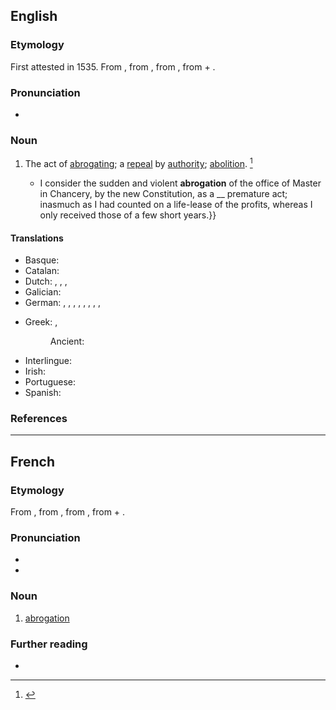 ==English==

===Etymology===
First attested in 1535. From {{etyl|frm|en}} {{m|frm|abrogation}}, from {{etyl|la|en}} {{m|la|abrogātiō||repealed}}, from {{m|la|abrogo}}, from {{m|la|ab||from}} + {{m|la|rogo||ask, inquire}}.

===Pronunciation===
* {{a|US}} {{IPA|en|/ˌæb.ɹəˈɡeɪ.ʃn̩/}}
*: {{rhymes|en|eɪʃən}}

===Noun===
{{en-noun|~}}

# The act of [[abrogate|abrogating]]; a [[repeal]] by [[authority]]; [[abolition]]. {{defdate|First attested in the mid 16<sup>th</sup> century.}}<ref>{{R:SOED5|page=8}}</ref>
#* {{quote-book|en|year=1853|author=Herman Melville, Herman|title=Bartleby, the Scrivener|quoted_in=Billy Budd, Sailor and Other Stories|publisher=New York: Penguin Books|year_published=1968; reprint 1995 as ''Bartleby''|isbn=9780553212747|page=2|passage={{...}} I consider the sudden and violent '''abrogation''' of the office of Master in Chancery, by the new Constitution, as a __ premature act; inasmuch as I had counted on a life-lease of the profits, whereas I only received those of a few short years.}}

====Translations====
{{trans-top|act of abrogating}}
* Basque: {{t|eu|indargabetze}}
* Catalan: {{t|ca|abrogació|f}}
* Dutch: {{t+|nl|afschaffing|m}}, {{t+|nl|intrekking|m}}, {{t+|nl|opheffing|m}}, {{t|nl|ongeldigverklaring|m}}
* Galician: {{t+|gl|abrogación|f}}
* German: {{t+|de|Abschaffung|f}}, {{t+|de|Aufhebung|f}}, {{t+|de|Abolition|f}}, {{t|de|Niederschlagung|f}}, {{t+|de|Abrogation|f}} {{q|law}}, {{t|de|Zurücknahme|f}}, {{t+|de|Kündigung|f}}, {{t|de|Annullierung|f}}, {{t|de|Annullieren|n}}
{{trans-mid}}
* Greek: {{t+|el|ακύρωση|f|sc=Grek}}, {{t+|el|κατάργηση|f|sc=Grek}}
*: Ancient: {{t|grc|ἀθέτησις|f}}
* Interlingue: {{t|ie|abrogation}}
* Irish: {{t|ga|aisghairm|f}}
* Portuguese: {{t+|pt|ab-rogação|f}}
* Spanish: {{t+|es|abrogación|f}}
{{trans-bottom}}

===References===
<references/>

----

==French==

===Etymology===
From {{etyl|frm|fr}} {{m|frm|abrogation}}, from {{etyl|la|fr}} {{m|la|abrogātiō||repealed}}, from {{m|la|abrogo}}, from {{m|la|ab||from}} + {{m|la|rogo||ask, inquire}}.

===Pronunciation===
* {{fr-IPA}}
* {{audio|fr|Fr-abrogation.ogg|Audio}}

===Noun===
{{fr-noun|f}}

# [[abrogation#English|abrogation]]

===Further reading===
* {{R:TLFi}}
